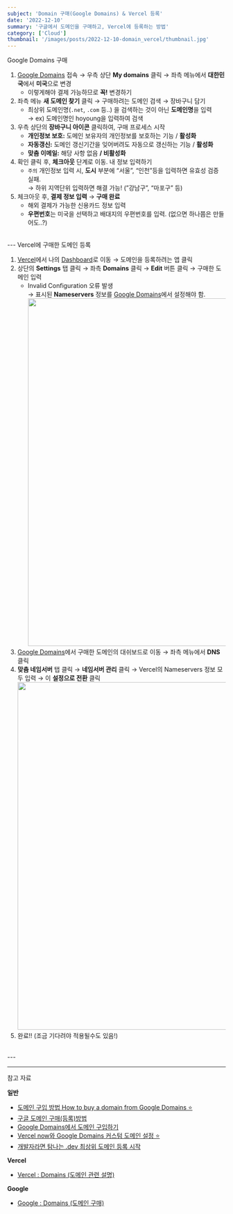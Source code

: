 ```yaml
---
subject: 'Domain 구매(Google Domains) & Vercel 등록'
date: '2022-12-10'
summary: '구글에서 도메인을 구매하고, Vercel에 등록하는 방법'
category: ['Cloud']
thumbnail: '/images/posts/2022-12-10-domain_vercel/thumbnail.jpg'
---
```


<Typography variant="h3" backgroundColor="gray">
  <span>Google Domains 구매</span>
</Typography>
<br/>

1. [Google Domains](https://domains.google/) 접속 → 우측 상단 **My domains** 클릭 → 좌측 메뉴에서 **대한민국**에서 **미국**으로 변경
   - 이렇게해야 결제 가능하므로 **꼭!** 변경하기
2. 좌측 메뉴 **새 도메인 찾기** 클릭 → 구매하려는 도메인 검색 → 장바구니 담기
   - 최상위 도메인명(`.net`, `.com` 등..) 을 검색하는 것이 아닌 **도메인명**을 입력  
     → ex) 도메인명인 hoyoung을 입력하여 검색
3. 우측 상단의 **장바구니 아이콘** 클릭하여, 구매 프로세스 시작
   - **개인정보 보호:** 도메인 보유자의 개인정보를 보호하는 기능 / **활성화**
   - **자동갱신:** 도메인 갱신기간을 잊어버려도 자동으로 갱신하는 기능 / **활성화**
   - **맞춤 이메일:** 해당 사항 없음 **/ 비활성화**
4. 확인 클릭 후, **체크아웃** 단계로 이동. 내 정보 입력하기
   - `주의` 개인정보 입력 시, **도시** 부분에 “서울”, “인천”등을 입력하면 유효성 검증 실패.  
     → 하위 지역단위 입력하면 해결 가능! (”강남구”, “마포구” 등)
5. 체크아웃 후, **결제 정보 입력** → **구매 완료**
   - 해외 결제가 가능한 신용카드 정보 입력
   - **우편번호**는 미국을 선택하고 배대지의 우편번호를 입력. (없으면 하나쯤은 만들어도..?)

<br />
---

<Typography variant="h3" backgroundColor="gray">
  <span>Vercel에 구매한 도메인 등록</span>
</Typography>
<br/>

1.  [Vercel](https://vercel.com/)에서 나의 [Dashboard](https://vercel.com/dashboard)로 이동 → 도메인을 등록하려는 앱 클릭
2.  상단의 **Settings** 탭 클릭 → 좌측 **Domains** 클릭 → **Edit** 버튼 클릭 → 구매한 도메인 입력
    - <Typography isBold color="red">Invalid Configuration</Typography> 오류 발생  
      → 표시된 **Nameservers** 정보를 [Google Domains](https://domains.google/)에서 설정해야 함.
      <br />
      <img src="/images/posts/2022-12-10-domain_vercel/01.png" width="800" />
3.  [Google Domains](https://domains.google/)에서 구매한 도메인의 대쉬보드로 이동 → 좌측 메뉴에서 **DNS** 클릭
4.  **맞춤 네임서버** 탭 클릭 → **네임서버 관리** 클릭 → Vercel의 Nameservers 정보 모두 입력 → 이 **설정으로 전환** 클릭
    <br />
    <img src="/images/posts/2022-12-10-domain_vercel/02.png" width="800" />
5.  <CustomCode color="blue">완료!!</CustomCode> (조금 기다려야 적용될수도 있음!)

<br />
---

---

<Typography backgroundColor="yellow" variant="p" isBold>
  <span>참고 자료</span>
</Typography>

**일반**

- [도메인 구입 방법 How to buy a domain from Google Domains ⭐️](https://chailmon.com/dev/cloud/how-to-buy-a-domain-from-google-domains/)
- [구글 도메인 구매(등록)방법](https://xeriars.com/m/239)
- [Google Domains에서 도메인 구입하기](https://nofunfromdev.tistory.com/entry/Google-Domains%EC%97%90%EC%84%9C-%EB%8F%84%EB%A9%94%EC%9D%B8-%EA%B5%AC%EC%9E%85%ED%95%98%EA%B8%B0)
- [Vercel now와 Google Domains 커스텀 도메인 설정 ⭐️](https://wdever.dev/set-custom-domain-with-vercel-and-google-domain/)
- [개발자라면 탐나는 .dev 최상위 도메인 등록 시작](https://www.44bits.io/ko/post/dot-dev-doamin-for-developers)

**Vercel**

- [Vercel : Domains (도메인 관련 설명)](https://vercel.com/docs/concepts/projects/domains#)

**Google**

- [Google : Domains (도메인 구매)](https://domains.google/)
